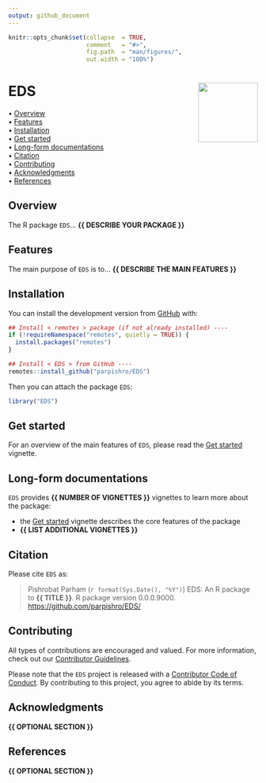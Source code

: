 ```yaml
---
output: github_document
---
```


<!-- README.md is generated from README.Rmd. Please edit that file -->


```r
knitr::opts_chunk$set(collapse  = TRUE,
                      comment   = "#>",
                      fig.path  = "man/figures/",
                      out.width = "100%")
```



EDS <img src="man/figures/package-sticker.png" align="right" style="float:right; height:120px;"/>
=========================================================

<!-- badges: start -->
<!-- badges: end -->



<p align="left">
  • <a href="#overview">Overview</a><br>
  • <a href="#features">Features</a><br>
  • <a href="#installation">Installation</a><br>
  • <a href="#get-started">Get started</a><br>
  • <a href="#long-form-documentations">Long-form documentations</a><br>
  • <a href="#citation">Citation</a><br>
  • <a href="#contributing">Contributing</a><br>
  • <a href="#acknowledgments">Acknowledgments</a><br>
  • <a href="#references">References</a>
</p>



## Overview


The R package `EDS`... **{{ DESCRIBE YOUR PACKAGE }}**



## Features

The main purpose of `EDS` is to... **{{ DESCRIBE THE MAIN FEATURES }}**



## Installation

You can install the development version from [GitHub](https://github.com/) with:

```r
## Install < remotes > package (if not already installed) ----
if (!requireNamespace("remotes", quietly = TRUE)) {
  install.packages("remotes")
}

## Install < EDS > from GitHub ----
remotes::install_github("parpishro/EDS")
```

Then you can attach the package `EDS`:

```r
library("EDS")
```



## Get started

For an overview of the main features of `EDS`, please read the 
[Get started](https://parpishro.github.io/EDS/articles/EDS.html)
vignette.



## Long-form documentations

`EDS` provides **{{ NUMBER OF VIGNETTES }}** vignettes to learn more about the package:

- the [Get started](https://parpishro.github.io/EDS/articles/EDS.html)
vignette describes the core features of the package
- **{{ LIST ADDITIONAL VIGNETTES }}**



## Citation

Please cite `EDS` as: 

> Pishrobat Parham (`r format(Sys.Date(), "%Y")`) EDS: An R 
package to **{{ TITLE }}**. R package version 0.0.0.9000. 
<https://github.com/parpishro/EDS/>



## Contributing

All types of contributions are encouraged and valued. For more information, 
check out our [Contributor Guidelines](https://github.com/parpishro/EDS/blob/main/CONTRIBUTING.md).

Please note that the `EDS` project is released with a 
[Contributor Code of Conduct](https://contributor-covenant.org/version/2/1/CODE_OF_CONDUCT.html). 
By contributing to this project, you agree to abide by its terms.



## Acknowledgments

**{{ OPTIONAL SECTION }}**



## References

**{{ OPTIONAL SECTION }}**
